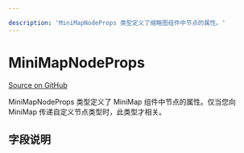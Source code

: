```yaml
---

description: 'MiniMapNodeProps 类型定义了缩略图组件中节点的属性。'
---
```


# MiniMapNodeProps

[Source on GitHub](https://github.com/xyflow/xyflow/blob/487b13c9ad8903789f56c6fcfd8222f9cb74b812/packages/react/src/additional-components/MiniMap/types.ts/#L60)

MiniMapNodeProps 类型定义了 MiniMap 组件中节点的属性。仅当您向 MiniMap 传递自定义节点类型时，此类型才相关。

## 字段说明

<APIDocs typeName="MiniMapNodeProps" />

```
